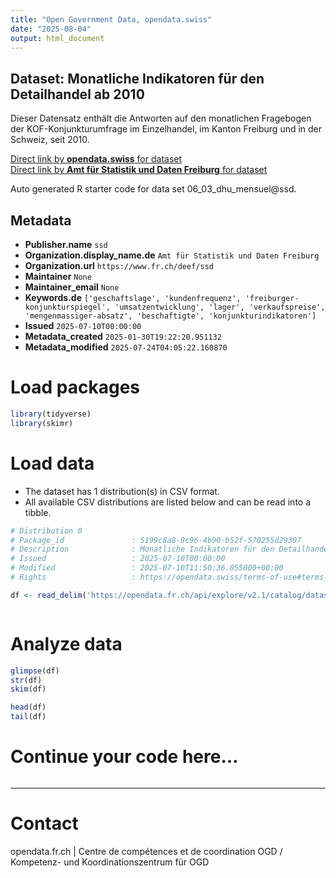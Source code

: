 ```yaml
---
title: "Open Government Data, opendata.swiss"
date: "2025-08-04"
output: html_document
---
```


## Dataset: Monatliche Indikatoren für den Detailhandel ab 2010

Dieser Datensatz enthält die Antworten auf den monatlichen Fragebogen der KOF-Konjunkturumfrage im Einzelhandel, im Kanton Freiburg und in der Schweiz, seit 2010.

[Direct link by **opendata.swiss** for dataset](https://opendata.swiss/de/dataset/monatliche-indikatoren-fur-den-detailhandel-ab-2010)<br>
[Direct link by **Amt für Statistik und Daten Freiburg** for dataset](https://opendata.fr.ch/explore/dataset/06_03_dhu_mensuel/)

Auto generated R starter code for data set 06_03_dhu_mensuel@ssd.

## Metadata

- **Publisher.name** `ssd`
- **Organization.display_name.de** `Amt für Statistik und Daten Freiburg`
- **Organization.url** `https://www.fr.ch/deef/ssd`
- **Maintainer** `None`
- **Maintainer_email** `None`
- **Keywords.de** `['geschaftslage', 'kundenfrequenz', 'freiburger-konjunkturspiegel', 'umsatzentwicklung', 'lager', 'verkaufspreise', 'mengenmassiger-absatz', 'beschaftigte', 'konjunkturindikatoren']`
- **Issued** `2025-07-10T00:00:00`
- **Metadata_created** `2025-01-30T19:22:20.951132`
- **Metadata_modified** `2025-07-24T04:05:22.160870`


# Load packages

```r

library(tidyverse)
library(skimr)

```

# Load data

-   The dataset has 1 distribution(s) in CSV format.
-   All available CSV distributions are listed below and can be read into a tibble.

```r

# Distribution 0
# Package_id               : 5199c8a8-9c96-4b90-b52f-570255d29307
# Description              : Monatliche Indikatoren für den Detailhandel ab 2010 (csv)
# Issued                   : 2025-07-10T00:00:00
# Modified                 : 2025-07-10T11:50:36.055000+00:00
# Rights                   : https://opendata.swiss/terms-of-use#terms_by

df <- read_delim('https://opendata.fr.ch/api/explore/v2.1/catalog/datasets/06_03_dhu_mensuel/exports/csv?use_labels=true')



```

# Analyze data

```r

glimpse(df)
str(df)
skim(df)

head(df)
tail(df)

```

# Continue your code here...

```r

```

------------------------------------------------------------------------

# Contact

opendata.fr.ch | Centre de compétences et de coordination OGD / Kompetenz- und Koordinationszentrum für OGD
